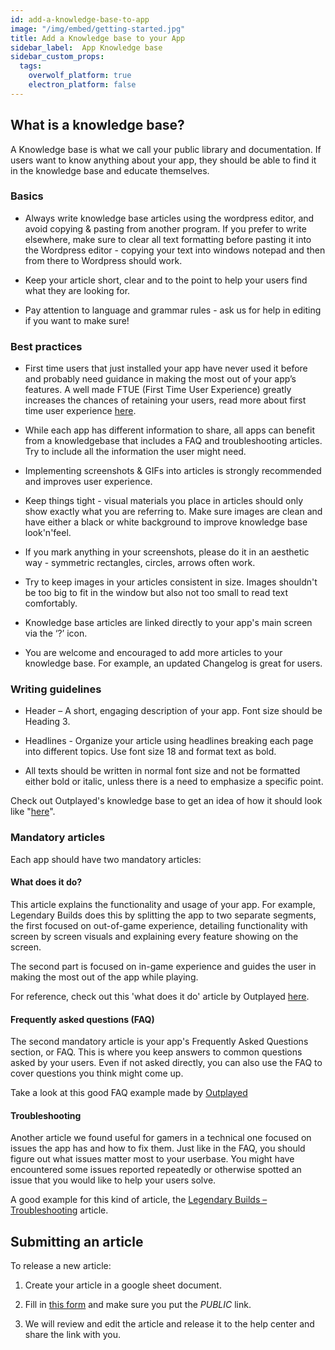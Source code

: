 ```yaml
---
id: add-a-knowledge-base-to-app
image: "/img/embed/getting-started.jpg"
title: Add a Knowledge base to your App
sidebar_label:  App Knowledge base
sidebar_custom_props:
  tags:
    overwolf_platform: true
    electron_platform: false
---
```


## What is a knowledge base?

A Knowledge base is what we call your public library and documentation. If users want to know anything about your app, they should be able to find it in the knowledge base and educate themselves.

### Basics

* Always write knowledge base articles using the wordpress editor, and avoid copying & pasting from another program. If you prefer to write elsewhere, make sure to clear all text formatting before pasting it into the Wordpress editor - copying your text into windows notepad and then from there to Wordpress should work.

* Keep your article short, clear and to the point to help your users find what they are looking for.

* Pay attention to language and grammar rules - ask us for help in editing if you want to make sure!

### Best practices

* First time users that just installed your app have never used it before and probably need guidance in making the most out of your app’s features. A well made FTUE (First Time User Experience) greatly increases the chances of retaining your users, read more about first time user experience [here](https://medium.com/overwolf/apps-ftue-best-practices-670dd4fb2b10).

* While each app has different information to share, all apps can benefit from a knowledgebase that includes a FAQ and troubleshooting articles. Try to include all the information the user might need.

* Implementing screenshots & GIFs into articles is strongly recommended and improves user experience.

* Keep things tight - visual materials you place in articles should only show exactly what you are referring to. Make sure images are clean and have either a black or white background to improve knowledge base look'n'feel.

* If you mark anything in your screenshots, please do it in an aesthetic way - symmetric rectangles, circles, arrows often work.

* Try to keep images in your articles consistent in size. Images shouldn't be too big to fit in the window but also not too small to read text comfortably.

* Knowledge base articles are linked directly to your app's main screen via the ‘?’ icon.

* You are welcome and encouraged to add more articles to your knowledge base. For example, an updated Changelog is great for users.

### Writing guidelines

* Header – A short, engaging description of your app. Font size should be Heading 3.

* Headlines - Organize your article using headlines breaking each page into different topics. Use font size 18 and format text as bold.

* All texts should be written in normal font size and not be formatted either bold or italic, unless there is a need to emphasize a specific point.

Check out Outplayed's knowledge base to get an idea of how it should look like "[here](https://support.overwolf.com/en/support/solutions/folders/9000192618)".

### Mandatory articles

Each app should have two mandatory articles:

#### What does it do?

This article explains the functionality and usage of your app. For example, Legendary Builds does this by splitting the app to two separate segments, the first focused on out-of-game experience, detailing functionality with screen by screen visuals and explaining every feature showing on the screen.

The second part is focused on in-game experience and guides the user in making the most out of the app while playing.

For reference, check out this 'what does it do' article by Outplayed [here](https://support.overwolf.com/en/support/solutions/articles/9000188179-what-is-outplayed-).

#### Frequently asked questions (FAQ)

The second mandatory article is your app's Frequently Asked Questions section, or FAQ. This is where you keep answers to common questions asked by your users. Even if not asked directly, you can also use the FAQ to cover questions you think might come up.

Take a look at this good FAQ example made by [Outplayed](https://support.overwolf.com/en/support/solutions/articles/9000209065-outplayed-faq)

#### Troubleshooting

Another article we found useful for gamers in a technical one focused on issues the app has and how to fix them. Just like in the FAQ, you should figure out what issues matter most to your userbase. You might have encountered some issues reported repeatedly or otherwise spotted an issue that you would like to help your users solve. 

A good example for this kind of article, the [Legendary Builds – Troubleshooting](https://support.overwolf.com/support/solutions/articles/9000180372-legendary-builds-troubleshooting) article.

## Submitting an article

To release a new article:

1. Create your article in a google sheet document.

2. Fill in [this form](https://form.jotform.com/overwolf/help-center-article-submit) and make sure you put the *PUBLIC* link.

3. We will review and edit the article and release it to the help center and share the link with you.
